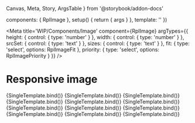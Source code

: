   Canvas,
  Meta,
  Story,
  ArgsTable
} from '@storybook/addon-docs'

  components: { RplImage },
  setup() {
    return { args }
  },
  template: '<RplImage v-bind="args" />'
})

<Meta
  title='WIP/Components/Image'
  component={RplImage}
  argTypes={{
    height: {
      control: { type: 'number' }
    },
    width: {
      control: { type: 'number' }
    },
    srcSet: {
      control: { type: 'text' }
    },
    sizes: {
      control: { type: 'text' }
    },
    fit: {
      type: 'select',
      options: RplImageFit
    },
    priority: {
      type: 'select',
      options: RplImagePriority
    }
  }}
/>

# Responsive image

<ArgsTable of={RplImage} />

<Canvas>
  <Story
    name='Image'
    args={{
      src: 'https://via.placeholder.com/900x600'
    }}
    play={a11yStoryCheck}
  >
    {SingleTemplate.bind()}
  </Story>
  <Story
    name='Circle'
    args={{
      src: 'https://images.unsplash.com/photo-1634926878768-2a5b3c42f139?w=1680&q=80',
      height: 200,
      width: 200,
      circle: true,
    }}
    play={a11yStoryCheck}
  >
    {SingleTemplate.bind()}
  </Story>
  <Story
    name='Square 1/1'
    args={{
      src: 'https://images.unsplash.com/photo-1514395462725-fb4566210144?w=1680&q=80',
      height: 500,
      width: 600,
      aspect: '1/1'
    }}
    play={a11yStoryCheck}
  >
    {SingleTemplate.bind()}
  </Story>
  <Story
    name='Full 4/3'
    args={{
      src: 'https://images.unsplash.com/photo-1514395462725-fb4566210144?w=1680&q=80',
      height: 500,
      width: 600,
      aspect: '4/3'
    }}
    play={a11yStoryCheck}
  >
    {SingleTemplate.bind()}
  </Story>
  <Story
    name='Wide 16/9'
    args={{
      src: 'https://images.unsplash.com/photo-1514395462725-fb4566210144?w=1680&q=80',
      height: 500,
      width: 600,
      aspect: '16/9'
    }}
    play={a11yStoryCheck}
  >
    {SingleTemplate.bind()}
  </Story>
  <Story
    name='Ultrawide 21/9'
    args={{
      src: 'https://images.unsplash.com/photo-1514395462725-fb4566210144?w=1680&q=80',
      height: 500,
      width: 600,
      aspect: '21/9'
    }}
    play={a11yStoryCheck}
  >
    {SingleTemplate.bind()}
  </Story>
  <Story
    name='Panorama 3/1'
    args={{
      src: 'https://images.unsplash.com/photo-1514395462725-fb4566210144?w=1680&q=80',
      height: 500,
      width: 600,
      aspect: '3/1'
    }}
    play={a11yStoryCheck}
  >
    {SingleTemplate.bind()}
  </Story>
  <Story
    name='Lazy loading'
    args={{
      src: 'https://images.unsplash.com/photo-1514395462725-fb4566210144?w=1680&q=80',
      height: 500,
      width: 600,
      priority: 'low'
    }}
    play={a11yStoryCheck}
  >
    {SingleTemplate.bind()}
  </Story>
  <Story
    name='Responsive ratios'
    args={{
      src: 'https://images.unsplash.com/photo-1514395462725-fb4566210144?w=1680&q=80',
      height: 500,
      width: 600,
      aspect: { xs: '1/1', s: '4/3', m: '16/9', l: '21/9', xl: '3/1' },
      priority: 'high'
    }}
    play={a11yStoryCheck}
  >
    {SingleTemplate.bind()}
  </Story>
  <Story
    name='Focal position'
    args={{
      src: 'https://images.unsplash.com/photo-1561618030-ecca407d3ba4?w=1600&q=80',
      height: 1067,
      width: 1600,
      focalPoint: {
        x: 250,
        y: 900
      },
      aspect: { xs: '1/1', s: '4/3', m: '16/9', l: '21/9', xl: '3/1' },
      priority: 'high'
    }}
    play={a11yStoryCheck}
  >
    {SingleTemplate.bind()}
  </Story>
  <Story
    name='Image fit'
    args={{
      src: 'https://images.unsplash.com/photo-1561618030-ecca407d3ba4?w=1600&q=80',
      height: 800,
      width: 800,
      fit: 'contain'
    }}
    play={a11yStoryCheck}
  >
    {SingleTemplate.bind()}
  </Story>
  <Story
    name='Source sets'
    args={{
      src: 'https://via.placeholder.com/480x500',
      srcSet: 'https://via.placeholder.com/640x350 640w, https://via.placeholder.com/960x500 960w',
      sizes: '(min-width: 640px) 640px, (min-width: 960px) 960px'
    }}
    play={a11yStoryCheck}
  >
    {SingleTemplate.bind()}
  </Story>
</Canvas>
